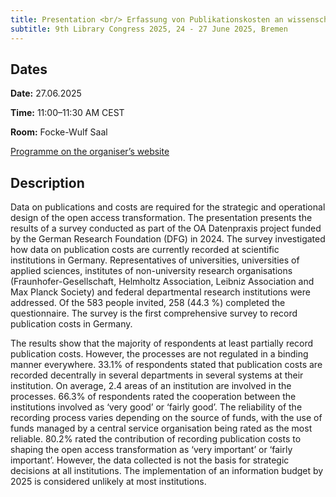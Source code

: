 ```yaml
---
title: Presentation <br/> Erfassung von Publikationskosten an wissenschaftlichen Einrichtungen in Deutschland
subtitle: 9th Library Congress 2025, 24 - 27 June 2025, Bremen
---
```


## Dates

**Date:** 27.06.2025

**Time:** 11:00--11:30 AM CEST

**Room:** Focke-Wulf Saal

[Programme on the organiser's website](https://2025.bid-kongress.de/programm/)

## Description

Data on publications and costs are required for the strategic and operational design of the open access transformation. The presentation presents the results of a survey conducted as part of the OA Datenpraxis project funded by the German Research Foundation (DFG) in 2024. The survey investigated how data on publication costs are currently recorded at scientific institutions in Germany. Representatives of universities, universities of applied sciences, institutes of non-university research organisations (Fraunhofer-Gesellschaft, Helmholtz Association, Leibniz Association and Max Planck Society) and federal departmental research institutions were addressed. Of the 583 people invited, 258 (44.3 %) completed the questionnaire. The survey is the first comprehensive survey to record publication costs in Germany.

The results show that the majority of respondents at least partially record publication costs. However, the processes are not regulated in a binding manner everywhere. 33.1% of respondents stated that publication costs are recorded decentrally in several departments in several systems at their institution. On average, 2.4 areas of an institution are involved in the processes. 66.3% of respondents rated the cooperation between the institutions involved as ‘very good’ or ‘fairly good’. The reliability of the recording process varies depending on the source of funds, with the use of funds managed by a central service organisation being rated as the most reliable. 80.2% rated the contribution of recording publication costs to shaping the open access transformation as ‘very important’ or ‘fairly important’. However, the data collected is not the basis for strategic decisions at all institutions. The implementation of an information budget by 2025 is considered unlikely at most institutions.